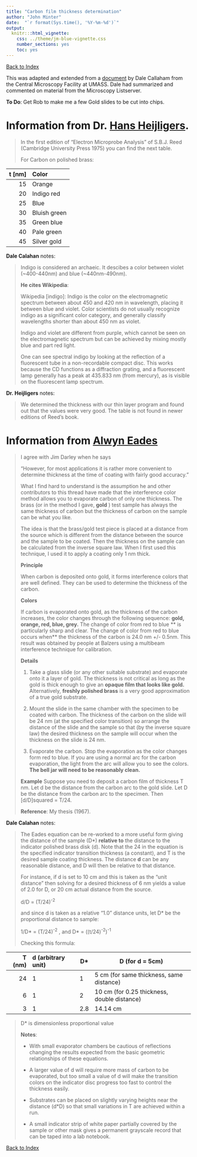 ```yaml
---
title: "Carbon film thickness determination"
author: "John Minter"
date:  "`r format(Sys.time(), '%Y-%m-%d')`"
output:
  knitr:::html_vignette:
    css: ../theme/jm-blue-vignette.css
    number_sections: yes
    toc: yes
---
```


[Back to Index](../README.html)

This was adapted and extended from a
[document](https://www.bio.umass.edu/microscopy/CarbonFilmThicknessMethods.pdf) 
by Dale Callaham from the Central Microscopy Facility at UMASS. Dale had
summarized and commented on material from the Microscopy Listserver.

**To Do**: Get Rob to make me a few Gold slides to be cut into chips.

# Information from Dr. [Hans Heijligers](mailto:H.J.M.Heijligers@TUE.NL).

> In the first edition of "Electron Microprobe Analysis" of S.B.J.
> Reed	(Cambridge University Press 1975) you can find the next table.
> 
> For Carbon on polished brass:


| t [nm] | Color |
|-------:|:------|
| 15 | Orange |
| 20 | Indigo red |
| 25 | Blue |
| 30 | Bluish green |
| 35 | Green blue |
| 40 | Pale green |
| 45 | Silver gold |

**Dale Calahan**  notes:

> Indigo is considered an archaeic. It descibes a
> color between violet (~400-440nm) and blue (~440nm-490nm).
> 
> **He cites Wikipedia**:
> 
> Wikipedia [indigo]: Indigo is the color on the electromagnetic spectrum
> between about 450 and 420 nm in wavelength, placing it between blue and
> violet. Color scientists do not usually recognize indigo as a significant
> color category, and generally classify wavelengths shorter than
> about 450 nm as violet.
>
> Indigo and violet are different from purple, which cannot be seen on the
> electromagnetic spectrum but can be achieved by mixing mostly blue and
> part red light.
> 
> One can see spectral indigo by looking at the reflection of a fluorescent
> tube in a non-recordable compact disc. This works because the CD functions
> as a diffraction grating, and a fluorescent lamp generally has a peak at
> 435.833 nm (from mercury), as is visible on the fluorescent lamp spectrum.

**Dr. Heijligers** notes:

> We determined the thickness with our thin layer program and
> found out that the values were very good. The table is not
> found in newer editions of Reed's book.


# Information from [Alwyn Eades](mailto:jae5@lehigh.edu)

>  I agree with Jim Darley when he says
>
> "However, for most applications it is rather more convenient to determine
> thickness at the time of coating with fairly good accuracy."
>
> What I find hard to understand is the assumption he and other contributors
> to this thread have made that the interference color method allows you to
> evaporate carbon of only one thickness. The brass (or in the method I
> gave, **gold** ) test sample has always the same thickness of carbon but
> the thickness of carbon on the sample can be what you like.
>
> The idea is that the brass/gold test piece is placed at a distance from
> the source which is different from the distance between the source and the
> sample to be coated. Then the thickness on the sample can be calculated
> from the inverse square law. When I first used this technique, I used
> it to apply a coating only 1 nm thick.
>
> **Principle**
>
> When carbon is deposited onto gold, it forms interference colors that
> are well defined. They can be used to determine the thickness of the
> carbon.
> 
> **Colors**
>
> If carbon is evaporated onto gold, as the thickness of the carbon increases,
> the color changes through the following sequence: **gold, orange, red, blue,
> grey.**  The change of color from red to blue ** is particularly sharp and
> clear. The change of color from red to blue occurs when** the thickness of
> the carbon is 24.0 nm +/- 0.5nm. This result was obtained by people at
> Balzers using a multibeam interference technique for calibration.
>
>
> **Details**
>
> 
> 1. Take a glass slide (or any other suitable substrate) and evaporate onto
> it a layer of gold. The thickness is not critical as long as the gold is
> thick enough to give an **opaque film that looks like gold.**
> Alternatively, **freshly polished brass**
> is a very good approximation of a true gold substrate.
>
> 2. Mount the slide in the same chamber with the specimen to be coated with
> carbon. The thickness of the carbon on the slide will be 24 nm (at the
> specified color transition) so arrange the distance of the slide and the
> sample so that (by the inverse square law) the desired thickness on
> the sample will occur when the thickness on the slide is 24 nm.
>
> 3. Evaporate the carbon.  Stop the evaporation as the color changes form
> red to blue. If you are using a normal arc for the carbon evaporation,
> the light from the arc will allow you to see the colors.
> **The bell jar will need to be reasonably clean.**
>
> **Example**
> Suppose you need to deposit a carbon film of thickness T nm. Let d be the
> distance from the carbon arc to the gold slide. Let D be the distance from
> the carbon arc to the specimen. Then [d/D]squared = T/24.
>
> **Reference**: My thesis (1967).


**Dale Calahan**  notes:

> The Eades equation can be re-worked to a more useful form giving the
> distance of the sample (D*) **relative to**  the distance to the
> indicator polished brass disk (d). Note that the 24 in the equation
> is the specified indicator transition thickness (a constant), and T
> is the desired sample coating thickness. The distance **d** can be any
> reasonable distance, and D will then be relative to that distance.
>
> For instance, if d is set to 10 cm and this is taken as the
> "unit distance" then solving for a desired thickness of 6 nm
> yields a value of 2.0 for D, or 20 cm actual distance from the
> source.
>
> d/D = (T/24)^-2^
>
> and since d is taken as a relative "1.0" distance units, let D* be the proportional distance to sample:
>
> 1/D* = (T/24)^-2^ , and D* = ((t/24)^-2^)^-1^
>
> Checking this formula:

| T (nm) | d (arbitrary unit) | D* | D (for d = 5cm) |
|-------:|:-------------------|----|-----------------|
| 24 | 1 | 1 | 5 cm (for same thickness, same distance)|
| 6 | 1 | 2 | 10 cm (for 0.25 thickness, double distance) |
| 3 | 1 | 2.8 | 14.14 cm |

> D* is dimensionless proportional value
>
> **Notes**:
>
> - With small evaporator chambers be cautious of reflections changing the
> results expected from the basic geometric relationships of these equations.
>
> - A larger value of d will require more mass of carbon to be evaporated,
> but too small a value of d will make the transition colors on the indicator
> disc progress too fast to control the thickness easily.
>
> - Substrates can be placed on slightly varying heights near the distance (d*D)
> so that small variations in T are achieved within a run.
> 
> - A small indicator strip of white paper partially covered by the sample or
> other mask gives a permanent grayscale record that can be taped into a
> lab notebook.


[Back to Index](../README.html)
